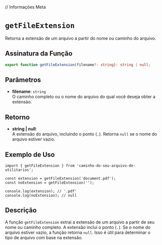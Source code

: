 
// Informações Meta
<Meta title="Functions/getFileExtension" />

# `getFileExtension`

Retorna a extensão de um arquivo a partir do nome ou caminho do arquivo.

## Assinatura da Função

```typescript
export function getFileExtension(filename?: string): string | null;
```

## Parâmetros

- **filename**: `string`  
  O caminho completo ou o nome do arquivo do qual você deseja obter a extensão.

## Retorno

- **string | null**:  
  A extensão do arquivo, incluindo o ponto (`.`). Retorna `null` se o nome do arquivo estiver vazio.

## Exemplo de Uso

```tsx
import { getFileExtension } from 'caminho-do-seu-arquivo-de-utilitarios';

const extension = getFileExtension('document.pdf');
const noExtension = getFileExtension('');

console.log(extension); // '.pdf'
console.log(noExtension); // null
```

## Descrição

A função `getFileExtension` extrai a extensão de um arquivo a partir de seu nome ou caminho completo. A extensão inclui o ponto (`.`). Se o nome do arquivo estiver vazio, a função retorna `null`. Isso é útil para determinar o tipo de arquivo com base na extensão.

